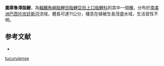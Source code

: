 {{Speciesbox
| status = NE
| status_system = IUCN3.1
| genus = Sartor
| species = tucuruiense
| authority = [[Santos_&_Jégu|Santos & Jégu]], 1987
| synonyms = 
}}
'''圖庫魯澤脂鯉'''，為[[輻鰭魚綱|輻鰭魚綱]][[脂鯉目|脂鯉目]][[脂鯉亞目|脂鯉亞目]][[上口脂鯉科|上口脂鯉科]]的其中一個[[種|種]]，分布於[[南美洲|南美洲]][[巴西|巴西]][[托坎廷斯河|托坎廷斯河]]流域，體長可達11公分，棲息在植被生長茂盛水域，生活習性不明。

==参考文献==
{{refbegin}}
*{{FishBase_species|genus=Sartor|species=tucuruiense|year=2013|month=9}}
{{refend}}
{{Taxonbar|from=Q5793777}}

[[Category:澤脂鯉屬|tucuruiense]]


{{魚類小作品}}